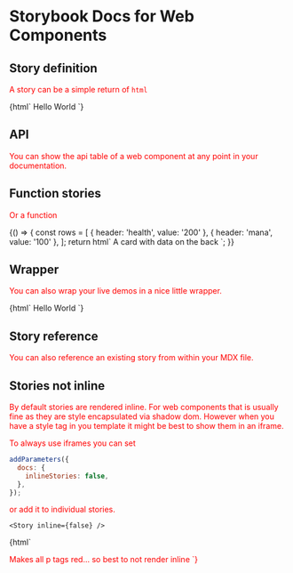 
# Storybook Docs for Web Components

<Meta title="Addons/Docs" />

## Story definition

A story can be a simple return of `html`

<Story name="simple" height="220px">
  {html` <demo-wc-card>Hello World</demo-wc-card> `}
</Story>

## API

You can show the api table of a web component at any point in your documentation.

<ArgsTable of="demo-wc-card" />

## Function stories

Or a function

<Story name="function" height="220px">
  {() => {
    const rows = [
      { header: 'health', value: '200' },
      { header: 'mana', value: '100' },
    ];
    return html`
      <demo-wc-card back-side .rows=${rows}>
        A card with data on the back
      </demo-wc-card>
    `;
  }}
</Story>

## Wrapper

You can also wrap your live demos in a nice little wrapper.

<Canvas withToolbar>
  <Story name="wrapper" height="220px">
    {html` <demo-wc-card>Hello World</demo-wc-card> `}
  </Story>
</Canvas>

## Story reference

You can also reference an existing story from within your MDX file.

<Canvas withToolbar>
  <Story id="welcome--welcome" height="500px" inline={false} />
</Canvas>

## Stories not inline

By default stories are rendered inline.
For web components that is usually fine as they are style encapsulated via shadow dom.
However when you have a style tag in you template it might be best to show them in an iframe.

To always use iframes you can set

```js
addParameters({
  docs: {
    inlineStories: false,
  },
});
```

or add it to individual stories.

```
<Story inline={false} />
```

<Canvas withToolbar>
  <Story name="notInline" height="220px">
    {html`
    <style>
      p { color: red; }
    </style>
    <p>Makes all p tags red... so best to not render inline</pd>
  `}
  </Story>
</Canvas>
